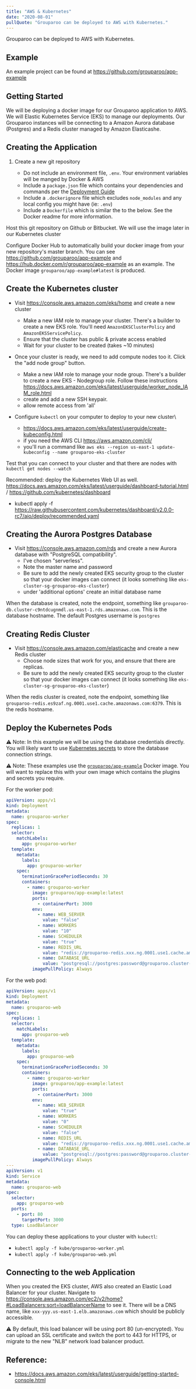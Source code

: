 ```yaml
---
title: "AWS & Kubernetes"
date: "2020-08-01"
pullQuote: "Grouparoo can be deployed to AWS with Kubernetes."
---
```


Grouparoo can be deployed to AWS with Kubernetes.

## Example

An example project can be found at https://github.com/grouparoo/app-example

## Getting Started

We will be deploying a docker image for our Grouparoo application to AWS. We will Elastic Kubernetes Service (EKS) to manage our deployments. Our Grouparoo instances will be connecting to a Amazon Aurora database (Postgres) and a Redis cluster managed by Amazon Elasticashe.

## Creating the Application

1. Create a new git repository

   - Do not include an environment file, `.env`. Your environment variables will be manged by Docker & AWS
   - Include a `package.json` file which contains your dependencies and commands per the [Deployment Guide](/docs/deployment)
   - Include a `.dockerignore` file which excludes `node_modules` and any local config you might have (ie: `.env`)
   - Include a `Dockerfile` which is similar the to the below. See the Docker readme for more information.

Host this git repository on Github or Bitbucket. We will use the image later in our Kubernetes cluster

Configure Docker Hub to automatically build your docker image from your new repository's master branch. You can see https://github.com/grouparoo/app-example and https://hub.docker.com/r/grouparoo/app-example as an example. The Docker image `grouparoo/app-example#latest` is produced.

## Create the Kubernetes cluster

- Visit https://console.aws.amazon.com/eks/home and create a new cluster

  - Make a new IAM role to manage your cluster. There's a builder to create a new EKS role. You'll need `AmazonEKSClusterPolicy` and `AmazonEKSServicePolicy`.
  - Ensure that the cluster has public & private access enabled
  - Wait for your cluster to be created (takes ~10 minutes)

- Once your cluster is ready, we need to add compute nodes too it. Click the "add node group" button.

  - Make a new IAM role to manage your node group. There's a builder to create a new EKS - Nodegroup role. Follow these instructions https://docs.aws.amazon.com/eks/latest/userguide/worker_node_IAM_role.html
  - create and add a new SSH keypair.
  - allow remote access from 'all'

- Configure `kubectl` on your computer to deploy to your new cluster\

  - https://docs.aws.amazon.com/eks/latest/userguide/create-kubeconfig.html
  - if you need the AWS CLI https://aws.amazon.com/cli/
  - you'll run a command like `aws eks --region us-east-1 update-kubeconfig --name grouparoo-eks-cluster`

Test that you can connect to your cluster and that there are nodes with `kubectl get nodes --watch`

Recommended: deploy the Kubernetes Web UI as well. https://docs.aws.amazon.com/eks/latest/userguide/dashboard-tutorial.html / https://github.com/kubernetes/dashboard

- kubectl apply -f https://raw.githubusercontent.com/kubernetes/dashboard/v2.0.0-rc7/aio/deploy/recommended.yaml

## Creating the Aurora Postgres Database

- Visit https://console.aws.amazon.com/rds and create a new Aurora database with "PostgreSQL compatibility".
  - I've chosen "serverless".
  - Note the master name and password
  - Be sure to add the newly created EKS security group to the cluster so that your docker images can connect (it looks something like `eks-cluster-sg-grouparoo-eks-cluster`)
  - under 'additional options' create an initial database name

When the database is created, note the endpoint, something like `grouparoo-db.cluster-c9ntdcugnmdl.us-east-1.rds.amazonaws.com`. This is the database hostname.
The default Postgres username is `postgres`

## Creating Redis Cluster

- Visit https://console.aws.amazon.com/elasticache and create a new Redis cluster
  - Choose node sizes that work for you, and ensure that there are replicas.
  - Be sure to add the newly created EKS security group to the cluster so that your docker images can connect (it looks something like `eks-cluster-sg-grouparoo-eks-cluster`)

When the redis cluster is created, note the endpoint, something like `grouparoo-redis.es9zaf.ng.0001.use1.cache.amazonaws.com:6379`. This is the redis hostname.

## Deploy the Kubernetes Pods

⚠️ Note: In this example we will be using the database credentials directly. You will likely want to use [Kubernetes secrets](https://kubernetes.io/docs/concepts/configuration/secret/) to store the database connection strings.

⚠️ Note: These examples use the [`grouparoo/app-example`](https://github.com/grouparoo/app-example) Docker image. You will want to replace this with your own image which contains the plugins and secrets you require.

For the worker pod:

```yml
apiVersion: apps/v1
kind: Deployment
metadata:
  name: grouparoo-worker
spec:
  replicas: 1
  selector:
    matchLabels:
      app: grouparoo-worker
  template:
    metadata:
      labels:
        app: grouparoo-worker
    spec:
      terminationGracePeriodSeconds: 30
      containers:
        - name: grouparoo-worker
          image: grouparoo/app-example:latest
          ports:
            - containerPort: 3000
          env:
            - name: WEB_SERVER
              value: "false"
            - name: WORKERS
              value: "10"
            - name: SCHEDULER
              value: "true"
            - name: REDIS_URL
              value: "redis://grouparoo-redis.xxx.ng.0001.use1.cache.amazonaws.com:6379/0"
            - name: DATABASE_URL
              value: "postgresql://postgres:password@grouparoo.cluster-xxx.us-east-1.rds.amazonaws.com:5432/grouparoo"
          imagePullPolicy: Always
```

For the web pod:

```yml
apiVersion: apps/v1
kind: Deployment
metadata:
  name: grouparoo-web
spec:
  replicas: 1
  selector:
    matchLabels:
      app: grouparoo-web
  template:
    metadata:
      labels:
        app: grouparoo-web
    spec:
      terminationGracePeriodSeconds: 30
      containers:
        - name: grouparoo-worker
          image: grouparoo/app-example:latest
          ports:
            - containerPort: 3000
          env:
            - name: WEB_SERVER
              value: "true"
            - name: WORKERS
              value: "0"
            - name: SCHEDULER
              value: "false"
            - name: REDIS_URL
              value: "redis://grouparoo-redis.xxx.ng.0001.use1.cache.amazonaws.com:6379/0"
            - name: DATABASE_URL
              value: "postgresql://postgres:password@grouparoo.cluster-xxx.us-east-1.rds.amazonaws.com:5432/grouparoo"
          imagePullPolicy: Always
---
apiVersion: v1
kind: Service
metadata:
  name: grouparoo-web
spec:
  selector:
    app: grouparoo-web
  ports:
    - port: 80
      targetPort: 3000
  type: LoadBalancer
```

You can deploy these applications to your cluster with `kubectl`:

- `kubectl apply -f kube/grouparoo-worker.yml`
- `kubectl apply -f kube/grouparoo-web.yml`

## Connecting to the web Application

When you created the EKS cluster, AWS also created an Elastic Load Balancer for your cluster. Navigate to https://console.aws.amazon.com/ec2/v2/home?#LoadBalancers:sort=loadBalancerName to see it. There will be a DNS name, like `xxx-yyy.us-east-1.elb.amazonaws.com` which should be publicly accessible.

⚠️ By default, this load balancer will be using port 80 (un-encrypted). You can upload an SSL certificate and switch the port to 443 for HTTPS, or migrate to the new "NLB" network load balancer product.

## Reference:

- https://docs.aws.amazon.com/eks/latest/userguide/getting-started-console.html
